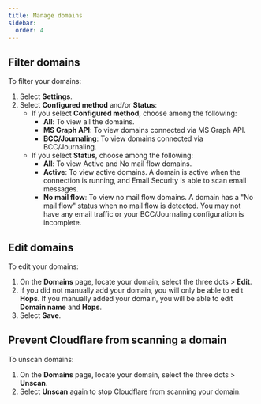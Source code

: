 ```yaml
---
title: Manage domains
sidebar:
  order: 4
---
```


## Filter domains

To filter your domains:

1. Select **Settings**.
2. Select **Configured method** and/or **Status**:
    * If you select **Configured method**, choose among the following:
        * **All**: To view all the domains.
        * **MS Graph API**: To view domains connected via MS Graph API.
        * **BCC/Journaling**: To view domains connected via BCC/Journaling.
    * If you select **Status**, choose among the following:
        * **All**: To view Active and No mail flow domains.
        * **Active**: To view active domains. A domain is active when the connection is running, and Email Security is able to scan email messages.
        * **No mail flow**: To view no mail flow domains. A domain has a "No mail flow" status when no mail flow is detected. You may not have any email traffic or your BCC/Journaling configuration is incomplete. 

## Edit domains

To edit your domains:

1. On the **Domains** page, locate your domain, select the three dots > **Edit**.
2. If you did not manually add your domain, you will only be able to edit **Hops**. If you manually added your domain, you will be able to edit **Domain name** and **Hops**.
3. Select **Save**.

## Prevent Cloudflare from scanning a domain

To unscan domains:

1. On the **Domains** page, locate your domain, select the three dots > **Unscan**.
2. Select **Unscan** again to stop Cloudflare from scanning your domain.